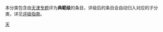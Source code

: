 本分类包含由[[Wikipedia:天津专题|天津专题]]评为'''典範级'''的条目，评级后的条目会自动归入对应的子分类，详见[[Wikipedia:天津专题/评级|评级指南]]。

{{Articles by Quality|topic=天津|sort=天津|class=专题}}
{{emptycat}}

{{CategoryTOC}}
[[Category:专题级条目|天]]